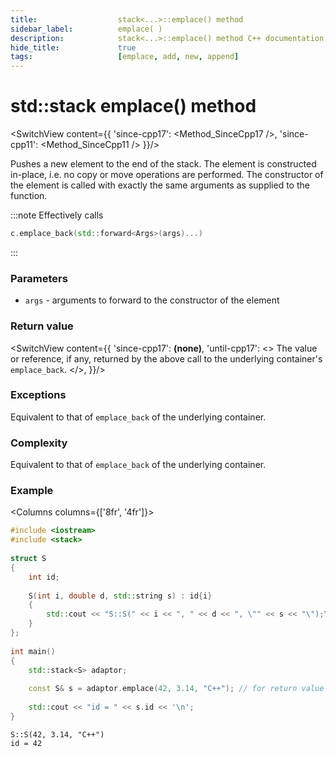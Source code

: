 ---
title:					stack<...>::emplace() method
sidebar_label:			emplace( )
description:			stack<...>::emplace() method C++ documentation
hide_title:				true
tags:					[emplace, add, new, append]
---


<!----------------- Codes ---------------------->


# std::stack emplace() method

<SwitchView content={{
	'since-cpp17': <Method_SinceCpp17 />,
	'since-cpp11': <Method_SinceCpp11 />
}}/>

Pushes a new element to the end of the stack. The element is constructed in-place, i.e. no copy or move operations are performed. The constructor of the element is called with exactly the same arguments as supplied to the function.

:::note
Effectively calls
```cpp
c.emplace_back(std::forward<Args>(args)...)
```
:::

### Parameters

 - `args` - arguments to forward to the constructor of the element

### Return value

<SwitchView content={{
	'since-cpp17': <b>(none)</b>,
	'until-cpp17': <>
		The value or reference, if any, returned by the above call to the underlying container's <code>emplace_back</code>.
	</>,
}}/>

### Exceptions

Equivalent to that of `emplace_back` of the underlying container.

### Complexity

Equivalent to that of `emplace_back` of the underlying container.

### Example

<Columns columns={['8fr', '4fr']}>
<div>

```cpp title='Main.cpp' showLineNumbers
#include <iostream>
#include <stack>
 
struct S
{
    int id;
 
    S(int i, double d, std::string s) : id{i}
    {
        std::cout << "S::S(" << i << ", " << d << ", \"" << s << "\");\n";
    }
};
 
int main()
{
    std::stack<S> adaptor;
 
    const S& s = adaptor.emplace(42, 3.14, "C++"); // for return value C++17 required
 
    std::cout << "id = " << s.id << '\n';
}
```

</div>
<div>

```plaintext title="Output"
S::S(42, 3.14, "C++")
id = 42
```

</div>
</Columns>
